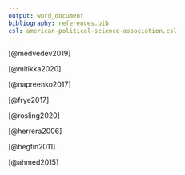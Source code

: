 ```yaml
---
output: word_document
bibliography: references.bib
csl: american-political-science-association.csl
---
```


[@medvedev2019]

[@mitikka2020]

[@napreenko2017]

[@frye2017]

[@rosling2020]

[@herrera2006]

[@begtin2011]

[@ahmed2015]
